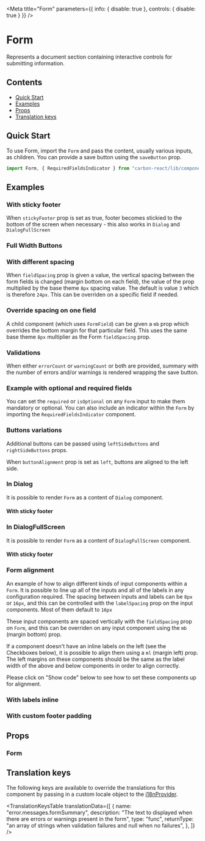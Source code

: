 
<Meta title="Form" parameters={{ info: { disable: true }, controls: { disable: true } }} />

# Form

Represents a document section containing interactive controls for submitting information.

## Contents

- [Quick Start](#quick-start)
- [Examples](#examples)
- [Props](#props)
- [Translation keys](#translation-keys)

## Quick Start

To use Form, import the `Form` and pass the content, usually various inputs, as children.
You can provide a save button using the `saveButton` prop.

```javascript
import Form, { RequiredFieldsIndicator } from "carbon-react/lib/components/form";
```

## Examples

### With sticky footer

When `stickyFooter` prop is set as true, footer becomes stickied to the bottom of the screen when necessary - this also works in `Dialog` and `DialogFullScreen`

<Canvas>
  <Story
    name="default with sticky footer"
    story={stories.DefaultWithStickyFooter}
  />
</Canvas>

### Full Width Buttons

<Canvas>
  <Story
    name="with full width buttons"
    story={stories.WithFullWidthButtons}
  />
</Canvas>

### With different spacing

When `fieldSpacing` prop is given a value, the vertical spacing between the form fields is changed (margin bottom on each field), the value of the prop multiplied by the base theme `8px` spacing value. The default is value `3` which is therefore `24px`. This can be overriden on a specific field if needed.

<Canvas>
  <Story name="with different spacing" story={stories.WithDifferentSpacing} />
</Canvas>

### Override spacing on one field

A child component (which uses `FormField`) can be given a `mb` prop which overrides the bottom margin for that particular field. This uses the same base theme `8px` multiplier as the Form `fieldSpacing` prop.

<Canvas>
  <Story name="override field spacing" story={stories.OverrideFieldSpacing} />
</Canvas>

### Validations

When either `errorCount` or `warningCount` or both are provided, summary with the number of errors and/or warnings is rendered wrapping the save button.

<Canvas>
  <Story name="with errors summary" story={stories.WithErrorsSummary} />
</Canvas>

<Canvas>
  <Story name="with warnings summary" story={stories.WithWarningsSummary} />
</Canvas>

<Canvas>
  <Story name="with both errors and warnings summary" story={stories.WithBothErrorsAndWarningsSummary} />
</Canvas>

### Example with optional and required fields

You can set the `required` or `isOptional` on any `Form` input to make them mandatory or optional. You can also 
include an indicator within the `Form` by importing the `RequiredFieldsIndicator` component.

<Canvas>
  <Story name="with optional or required label" story={stories.WithBothOptionalOrRequired} />
</Canvas>

### Buttons variations

Additional buttons can be passed using `leftSideButtons` and `rightSideButtons` props.

<Canvas>
  <Story name="with additional buttons" story={stories.WithAdditionalButtons} />
</Canvas>

When `buttonAlignment` prop is set as `left`, buttons are aligned to the left side.

<Canvas>
  <Story name="with buttons aligned to the left" story={stories.WithButtonsAlignedToTheLeft} />
</Canvas>

### In Dialog

It is possible to render `Form` as a content of `Dialog` component.

<Canvas>
  <Story name="in Dialog" story={stories.InDialog} />
</Canvas>

#### With sticky footer

<Canvas>
  <Story name="in Dialog with sticky footer" story={stories.InDialogWithStickyFooter} />
</Canvas>

### In DialogFullScreen

It is possible to render `Form` as a content of `DialogFullScreen` component.

<Canvas>
  <Story name="in DialogFullScreen" story={stories.InDialogFullScreen} />
</Canvas>

#### With sticky footer

<Canvas>
  <Story name="in DialogFullScreen with sticky footer" story={stories.InDialogFullScreenWithStickyFooter} />
</Canvas>

### Form alignment

An example of how to align different kinds of input components within a `Form`. It is possible to line up all of the inputs and all of the labels in any configuration required. The spacing between inputs and labels can be `8px` or `16px`, and this can be controlled with the `labelSpacing` prop on the input components. Most of them default to `16px`

These input components are spaced vertically with the `fieldSpacing` prop on `Form`, and this can be overriden on any input component using the `mb` (margin bottom) prop.

If a component doesn't have an inline labels on the left (see the Checkboxes below), it is possible to align them using a `ml` (margin left) prop. The left margins on these components should be the same as the label width of the above and below components in order to align correctly.

Please click on "Show code" below to see how to set these components up for alignment.

<Canvas>
  <Story name="form alignment example" story={stories.FormAlignmentExample} />
</Canvas>

### With labels inline

<Canvas>
  <Story name="with labels inline" story={stories.WithLabelsInline} />
</Canvas>

### With custom footer padding

<Canvas>
  <Story
    name="custom footer padding"
    story={stories.WithCustomFooterPadding}
  />
</Canvas>

## Props

### Form

<StyledSystemProps of={Form} spacing noHeader />

## Translation keys

The following keys are available to override the translations for this component by passing in a custom locale object to the
[i18nProvider](https://carbon.sage.com/?path=/story/documentation-i18n--page).

<TranslationKeysTable
  translationData={[
    {
      name: "error.messages.formSummary",
      description:
        "The text to displayed when there are errors or warnings present in the form",
      type: "func",
      returnType:
        "an array of strings when validation failures and null when no failures",
    },
  ]}
/>

